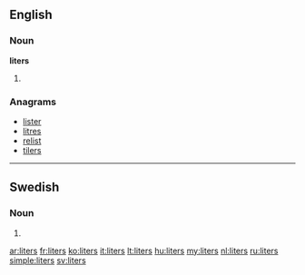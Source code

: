 ==English==

===Noun===
'''liters'''

# {{plural of|[[liter]]}}

===Anagrams===
* [[lister#English|lister]]
* [[litres#English|litres]]
* [[relist#English|relist]]
* [[tilers#English|tilers]]

----

==Swedish==

===Noun===
{{head|sv|noun form}}

# {{sv-noun-form-indef-gen|liter}}

[[ar:liters]]
[[fr:liters]]
[[ko:liters]]
[[it:liters]]
[[lt:liters]]
[[hu:liters]]
[[my:liters]]
[[nl:liters]]
[[ru:liters]]
[[simple:liters]]
[[sv:liters]]